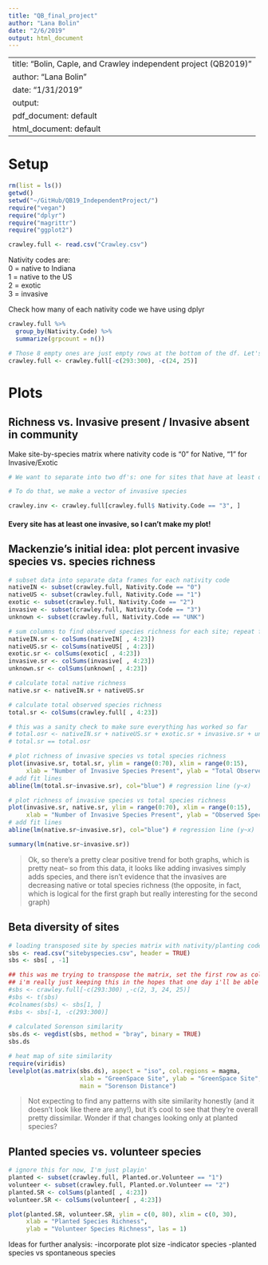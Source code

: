 ```yaml
---
title: "QB_final_project"
author: "Lana Bolin"
date: "2/6/2019"
output: html_document
---
```


---
title: "Bolin, Caple, and Crawley independent project (QB2019)"
author: "Lana Bolin"
date: "1/31/2019"
output:
  pdf_document: default
  html_document: default
---

# Setup

```r
rm(list = ls())
getwd()
setwd("~/GitHub/QB19_IndependentProject/")
require("vegan")
require("dplyr")
require("magrittr")
require("ggplot2")

crawley.full <- read.csv("Crawley.csv")
```


Nativity codes are:   
0 = native to Indiana  
1 = native to the US  
2 = exotic  
3 = invasive  

Check how many of each nativity code we have using dplyr
```r
crawley.full %>%
  group_by(Nativity.Code) %>%
  summarize(grpcount = n())

# Those 8 empty ones are just empty rows at the bottom of the df. Let's get rid of those, as well as the two empty columns at the end
crawley.full <- crawley.full[-c(293:300), -c(24, 25)]

```


# Plots

## Richness vs. Invasive present / Invasive absent in community

Make site-by-species matrix where nativity code is "0" for Native, "1" for Invasive/Exotic
```r
# We want to separate into two df's: one for sites that have at least one invasive, and one for sites that don't.

# To do that, we make a vector of invasive species

crawley.inv <- crawley.full[crawley.full$ Nativity.Code == "3", ]

```

#### Every site has at least one invasive, so I can't make my plot!



## Mackenzie's initial idea: plot percent invasive species vs. species richness

```r
# subset data into separate data frames for each nativity code
nativeIN <- subset(crawley.full, Nativity.Code == "0")
nativeUS <- subset(crawley.full, Nativity.Code == "1")
exotic <- subset(crawley.full, Nativity.Code == "2")
invasive <- subset(crawley.full, Nativity.Code == "3")
unknown <- subset(crawley.full, Nativity.Code == "UNK")

# sum columns to find observed species richness for each site; repeat for each nativity code
nativeIN.sr <- colSums(nativeIN[ , 4:23])
nativeUS.sr <- colSums(nativeUS[ , 4:23])
exotic.sr <- colSums(exotic[ , 4:23])
invasive.sr <- colSums(invasive[ , 4:23])
unknown.sr <- colSums(unknown[ , 4:23])

# calculate total native richness
native.sr <- nativeIN.sr + nativeUS.sr

# calculate total observed species richness
total.sr <- colSums(crawley.full[ , 4:23])

# this was a sanity check to make sure everything has worked so far
# total.osr <- nativeIN.sr + nativeUS.sr + exotic.sr + invasive.sr + unknown.sr
# total.sr == total.osr

# plot richness of invasive species vs total species richness
plot(invasive.sr, total.sr, ylim = range(0:70), xlim = range(0:15), 
     xlab = "Number of Invasive Species Present", ylab = "Total Observed Species Richness")
# add fit lines
abline(lm(total.sr~invasive.sr), col="blue") # regression line (y~x) 

# plot richness of invasive species vs total species richness
plot(invasive.sr, native.sr, ylim = range(0:70), xlim = range(0:15), 
     xlab = "Number of Invasive Species Present", ylab = "Observed Species Richness of Native Plants")
# add fit lines
abline(lm(native.sr~invasive.sr), col="blue") # regression line (y~x) 

summary(lm(native.sr~invasive.sr))
```

> Ok, so there's a pretty clear positive trend for both graphs, which is pretty neat-- so from this data, it looks like adding invasives simply adds species, and there isn't evidence that the invasives are decreasing native or total species richness (the opposite, in fact, which is logical for the first graph but really interesting for the second graph)


## Beta diversity of sites

```r
# loading transposed site by species matrix with nativity/planting codes removed
sbs <- read.csv("sitebyspecies.csv", header = TRUE)
sbs <- sbs[ , -1]

## this was me trying to transpose the matrix, set the first row as column names and then giving up because the data was no longer considered numeric?
## i'm really just keeping this in the hopes that one day i'll be able to figure it out, we don't need it, feel free to delete
#sbs <- crawley.full[-c(293:300) ,-c(2, 3, 24, 25)]
#sbs <- t(sbs)
#colnames(sbs) <- sbs[1, ]
#sbs <- sbs[-1, -c(293:300)]
 
# calculated Sorenson similarity
sbs.ds <- vegdist(sbs, method = "bray", binary = TRUE)
sbs.ds

# heat map of site similarity
require(viridis)
levelplot(as.matrix(sbs.ds), aspect = "iso", col.regions = magma,
                    xlab = "GreenSpace Site", ylab = "GreenSpace Site", scales = list(cex = 0.5),
                    main = "Sorenson Distance")


```

> Not expecting to find any patterns with site similarity honestly (and it doesn't look like there are any!), but it's cool to see that they're overall pretty dissimilar. Wonder if that changes looking only at planted species?



## Planted species vs. volunteer species

```r
# ignore this for now, I'm just playin' 
planted <- subset(crawley.full, Planted.or.Volunteer == "1")
volunteer <- subset(crawley.full, Planted.or.Volunteer == "2")
planted.SR <- colSums(planted[ , 4:23])
volunteer.SR <- colSums(volunteer[ , 4:23])

plot(planted.SR, volunteer.SR, ylim = c(0, 80), xlim = c(0, 30),
     xlab = "Planted Species Richness",
     ylab = "Volunteer Species Richness", las = 1)

```








Ideas for further analysis:
-incorporate plot size
-indicator species
-planted species vs spontaneous species

